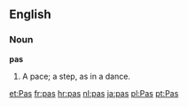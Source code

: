 ==English==

===Noun===

'''pas'''

#A pace; a step, as in a dance.

[[et:Pas]]
[[fr:pas]]
[[hr:pas]]
[[nl:pas]]
[[ja:pas]]
[[pl:Pas]]
[[pt:Pas]]